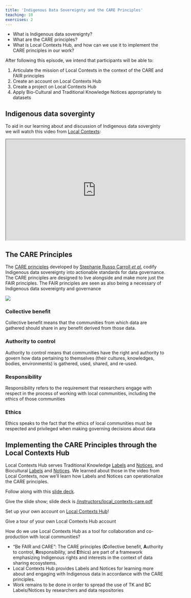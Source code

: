 ```yaml
---
title: 'Indigenous Data Sovereignty and the CARE Principles'
teaching: 10
exercises: 2
---
```


::: questions
-   What is Indigenous data sovereignty?
-   What are the CARE principles?
-   What is Local Contexts Hub, and how can we use it to implement the CARE principles in our work? 
:::

::: objectives
After following this episode, we intend that participants will be able to:

1.  Articulate the mission of Local Contexts in the context of the CARE and FAIR principles
3.  Create an account on Local Contexts Hub
4.  Create a project on Local Contexts Hub
2.  Apply Bio-Cultural and Traditional Knowledge Notices appropriately to datasets
:::

## Indigenous data soverginty

To aid in our learning about and discussion of Indigenous data soverginty we will watch this video from [Local Contexts](https://localcontexts.org/):

<iframe width="560" height="315" src="https://www.youtube.com/embed/g7-RuXmLewk" data-external= "1" allowfullscreen> </iframe>


## The CARE Principles

The [CARE principles](https://www.gida-global.org/care) developed by [Stephanie Russo Carroll *et al.*](https://www.nature.com/articles/s41597-021-00892-0) codify Indigenous data sovereignty into actionable standards for data governance.  The CARE principles are designed to live alongside and make more just the FAIR principles.  The FAIR principles are seen as also being a necessary of Indigenous data sovereignty and governance  

![](https://images.squarespace-cdn.com/content/v1/5d3799de845604000199cd24/1567592451970-2R8XFL670QNMAGDRV7ED/Be+FAIR+and+CARE.png?format=2500w)


### Collective benefit

Collective benefit means that the communities from which data are gathered should share in any benefit derived from those data.

### Authority to control

Authority to control means that communities have the right and authority to govern how data pertaining to themselves (their cultures, knowledges, bodies, environments) is gathered, used, shared, and re-used.

### Responsibility

Responsibility refers to the requirement that researchers engage with respect in the process of working with local communities, including the ethics of those communities

### Ethics

Ethics speaks to the fact that the ethics of local communities must be respected and privileged when making governing decisions about data


## Implementing the CARE Principles through the Local Contexts Hub

Local Contexts Hub serves Traditional Knowledge [Labels](https://localcontexts.org/labels/traditional-knowledge-labels/) and [Notices](https://localcontexts.org/notice/tk-notice/), and Biocultural [Labels](https://localcontexts.org/labels/biocultural-labels/) and [Notices](https://localcontexts.org/notice/bc-notice/).  We learned about those in the video from Local Contexts, now we'll learn how Labels and Notices can operationalize the CARE principles.

Follow along with this [slide deck](https://github.com/role-model/multidim-biodiv-data/blob/main/instructors/local_contexts-care.pdf).

::: instructor

Give the slide show; slide deck is [/instructors/local_contexts-care.pdf](https://github.com/role-model/multidim-biodiv-data/blob/main/instructors/local_contexts-care.pdf)

:::

::: challenge

Set up your own account on [Local Contexts Hub](https://localcontextshub.org/register/)!

:::

::: instructor

Give a tour of your own Local Contexts Hub account

:::

::: discussion

How do we use Local Contexts Hub as a tool for collaboration and co-production with local communities?

:::


::: keypoints
- "Be FAIR and CARE": The CARE principles (**C**ollective benefit, **A**uthority to control, **R**esponsibility, and **E**thics) are part of a framework emphasizing Indigenous rights and interests in the context of data sharing ecosystems.
- Local Contexts Hub provides Labels and Notices for learning more about and engaging with Indigenous data in accordance with the CARE principles. 
- Work remains to be done in order to spread the use of TK and BC Labels/Notices by researchers and data repositories
:::
